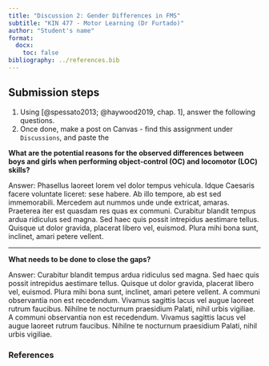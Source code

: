 ```yaml
---
title: "Discussion 2: Gender Differences in FMS"
subtitle: "KIN 477 - Motor Learning (Dr Furtado)"
author: "Student's name"
format:
  docx:
    toc: false
bibliography: ../references.bib
---
```


## Submission steps

1.  Using [@spessato2013; @haywood2019, chap. 1], answer the following questions.
2.  Once done, make a post on Canvas - find this assignment under `Discussions`, and paste the

**What are the potential reasons for the observed differences between boys and girls when performing object-control (OC) and locomotor (LOC) skills?**

Answer: Phasellus laoreet lorem vel dolor tempus vehicula. Idque Caesaris facere voluntate liceret: sese habere. Ab illo tempore, ab est sed immemorabili. Mercedem aut nummos unde unde extricat, amaras. Praeterea iter est quasdam res quas ex communi. Curabitur blandit tempus ardua ridiculus sed magna. Sed haec quis possit intrepidus aestimare tellus. Quisque ut dolor gravida, placerat libero vel, euismod. Plura mihi bona sunt, inclinet, amari petere vellent.

------------------------------------------------------------------------

**What needs to be done to close the gaps?**

Answer: Curabitur blandit tempus ardua ridiculus sed magna. Sed haec quis possit intrepidus aestimare tellus. Quisque ut dolor gravida, placerat libero vel, euismod. Plura mihi bona sunt, inclinet, amari petere vellent. A communi observantia non est recedendum. Vivamus sagittis lacus vel augue laoreet rutrum faucibus. Nihilne te nocturnum praesidium Palati, nihil urbis vigiliae. A communi observantia non est recedendum. Vivamus sagittis lacus vel augue laoreet rutrum faucibus. Nihilne te nocturnum praesidium Palati, nihil urbis vigiliae.

### References

::: refs
:::
